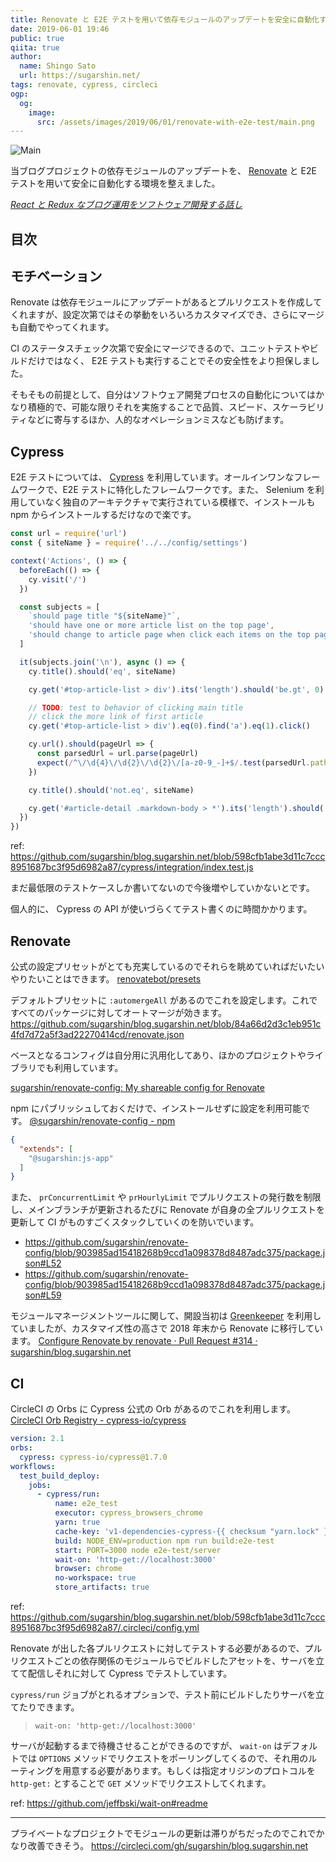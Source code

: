 ```yaml
---
title: Renovate と E2E テストを用いて依存モジュールのアップデートを安全に自動化する
date: 2019-06-01 19:46
public: true
qiita: true
author:
  name: Shingo Sato
  url: https://sugarshin.net/
tags: renovate, cypress, circleci
ogp:
  og:
    image:
      src: /assets/images/2019/06/01/renovate-with-e2e-test/main.png
---
```


![Main](/assets/images/2019/06/01/renovate-with-e2e-test/main.png)

当ブログプロジェクトの依存モジュールのアップデートを、 [Renovate](https://renovatebot.com/) と E2E テストを用いて安全に自動化する環境を整えました。

*[React と Redux なブログ運用をソフトウェア開発する話し](/2016/07/14/blog-like-software-development/)*

## 目次

## モチベーション

Renovate は依存モジュールにアップデートがあるとプルリクエストを作成してくれますが、設定次第ではその挙動をいろいろカスタマイズでき、さらにマージも自動でやってくれます。

CI のステータスチェック次第で安全にマージできるので、ユニットテストやビルドだけではなく、 E2E テストも実行することでその安全性をより担保しました。

そもそもの前提として、自分はソフトウェア開発プロセスの自動化についてはかなり積極的で、可能な限りそれを実施することで品質、スピード、スケーラビリティなどに寄与するほか、人的なオペレーションミスなども防げます。

## Cypress

E2E テストについては、 [Cypress](https://www.cypress.io/) を利用しています。オールインワンなフレームワークで、E2E テストに特化したフレームワークです。また、 Selenium を利用していなく独自のアーキテクチャで実行されている模様で、インストールも npm からインストールするだけなので楽です。

```js
const url = require('url')
const { siteName } = require('../../config/settings')

context('Actions', () => {
  beforeEach(() => {
    cy.visit('/')
  })

  const subjects = [
    `should page title "${siteName}"`,
    'should have one or more article list on the top page',
    'should change to article page when click each items on the top page',
  ]

  it(subjects.join('\n'), async () => {
    cy.title().should('eq', siteName)

    cy.get('#top-article-list > div').its('length').should('be.gt', 0)

    // TODO: test to behavior of clicking main title
    // click the more link of first article
    cy.get('#top-article-list > div').eq(0).find('a').eq(1).click()

    cy.url().should(pageUrl => {
      const parsedUrl = url.parse(pageUrl)
      expect(/^\/\d{4}\/\d{2}\/\d{2}\/[a-z0-9_-]+$/.test(parsedUrl.pathname)).to.ok
    })

    cy.title().should('not.eq', siteName)

    cy.get('#article-detail .markdown-body > *').its('length').should('be.gt', 0)
  })
})
```

ref: https://github.com/sugarshin/blog.sugarshin.net/blob/598cfb1abe3d11c7ccc8951687bc3f95d6982a87/cypress/integration/index.test.js

まだ最低限のテストケースしか書いてないので今後増やしていかないとです。

個人的に、 Cypress の API が使いづらくてテスト書くのに時間かかります。

## Renovate

公式の設定プリセットがとても充実しているのでそれらを眺めていればだいたいやりたいことはできます。 [renovatebot/presets](https://github.com/renovatebot/presets)

デフォルトプリセットに `:automergeAll` があるのでこれを設定します。これですべてのパッケージに対してオートマージが効きます。 https://github.com/sugarshin/blog.sugarshin.net/blob/84a66d2d3c1eb951c4fd7d72a5f3ad22270414cd/renovate.json

ベースとなるコンフィグは自分用に汎用化してあり、ほかのプロジェクトやライブラリでも利用しています。

[sugarshin/renovate-config: My shareable config for Renovate](https://github.com/sugarshin/renovate-config)

npm にパブリッシュしておくだけで、インストールせずに設定を利用可能です。 [@sugarshin/renovate-config  -  npm](https://www.npmjs.com/package/@sugarshin/renovate-config)

```json
{
  "extends": [
    "@sugarshin:js-app"
  ]
}
```

また、 `prConcurrentLimit` や `prHourlyLimit` でプルリクエストの発行数を制限し、メインブランチが更新されるたびに Renovate が自身の全プルリクエストを更新して CI がものすごくスタックしていくのを防いでいます。

- https://github.com/sugarshin/renovate-config/blob/903985ad15418268b9ccd1a098378d8487adc375/package.json#L52
- https://github.com/sugarshin/renovate-config/blob/903985ad15418268b9ccd1a098378d8487adc375/package.json#L59

モジュールマネージメントツールに関して、開設当初は [Greenkeeper](https://greenkeeper.io/) を利用していましたが、カスタマイズ性の高さで 2018 年末から Renovate に移行しています。 [Configure Renovate by renovate · Pull Request #314 · sugarshin/blog.sugarshin.net](https://github.com/sugarshin/blog.sugarshin.net/pull/314)

## CI

CircleCI の Orbs に Cypress 公式の Orb があるのでこれを利用します。 [CircleCI Orb Registry - cypress-io/cypress](https://circleci.com/orbs/registry/orb/cypress-io/cypress)

```yaml
version: 2.1
orbs:
  cypress: cypress-io/cypress@1.7.0
workflows:
  test_build_deploy:
    jobs:
      - cypress/run:
          name: e2e_test
          executor: cypress_browsers_chrome
          yarn: true
          cache-key: 'v1-dependencies-cypress-{{ checksum "yarn.lock" }}'
          build: NODE_ENV=production npm run build:e2e-test
          start: PORT=3000 node e2e-test/server
          wait-on: 'http-get://localhost:3000'
          browser: chrome
          no-workspace: true
          store_artifacts: true
```

ref: https://github.com/sugarshin/blog.sugarshin.net/blob/598cfb1abe3d11c7ccc8951687bc3f95d6982a87/.circleci/config.yml

Renovate が出した各プルリクエストに対してテストする必要があるので、プルリクエストごとの依存関係のモジュールらでビルドしたアセットを、サーバを立てて配信しそれに対して Cypress でテストしています。

`cypress/run` ジョブがとれるオプションで、テスト前にビルドしたりサーバを立てたりできます。

> `wait-on: 'http-get://localhost:3000'`

サーバが起動するまで待機させることができるのですが、 `wait-on` はデフォルトでは `OPTIONS` メソッドでリクエストをポーリングしてくるので、それ用のルーティングを用意する必要があります。もしくは指定オリジンのプロトコルを `http-get:` とすることで `GET` メソッドでリクエストしてくれます。

ref: https://github.com/jeffbski/wait-on#readme

---

プライベートなプロジェクトでモジュールの更新は滞りがちだったのでこれでかなり改善できそう。 https://circleci.com/gh/sugarshin/blog.sugarshin.net
